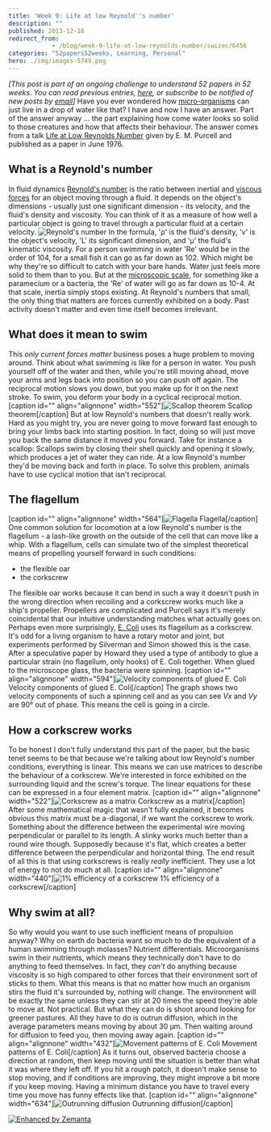 ```yaml
---
title: 'Week 9: Life at low Reynold''s number'
description: ""
published: 2013-12-16
redirect_from: 
            - /blog/week-9-life-at-low-reynolds-number/swizec/6456
categories: "52papers52weeks, Learning, Personal"
hero: ./img/images-5749.png
---
```

_\[This post is part of an ongoing challenge to understand 52 papers in 52 weeks. You can read previous entries, [here](http://swizec.com/blog/category/52-papers-in-52-weeks), or subscribe to be notified of new posts by [email](http://swiz.ec/52papers-list)]_ Have you ever wondered how [micro-organisms](http://en.wikipedia.org/wiki/Microorganism "Microorganism") can just live in a drop of water like that? I have and now I have an answer. Part of the answer anyway ... the part explaining how come water looks so solid to those creatures and how that affects their behaviour. The answer comes from a talk [Life at Low Reynolds Number](http://jila.colorado.edu/perkinsgroup/Purcell_life_at_low_reynolds_number.pdf) given by E. M. Purcell and published as a paper in June 1976.

## What is a Reynold&#x27;s number

In fluid dynamics [Reynold&#x27;s number](http://en.wikipedia.org/wiki/Reynold%27s_number) is the ratio between inertial and [viscous forces](http://en.wikipedia.org/wiki/Viscosity "Viscosity") for an object moving through a fluid. It depends on the object&#x27;s dimensions - usually just one significant dimension - its velocity, and the fluid&#x27;s density and viscosity. You can think of it as a measure of how well a particular object is going to travel through a particular fluid at a certain velocity. ![Reynold&#x27;s number](./img/images-5749.png) In the formula, &#x27;ρ&#x27; is the fluid&#x27;s density, &#x27;v&#x27; is the object&#x27;s velocity, &#x27;L&#x27; its significant dimension, and &#x27;μ&#x27; the fluid&#x27;s kinematic viscosity. For a person swimming in water &#x27;Re&#x27; would be in the order of 104, for a small fish it can go as far down as 102. Which might be why they&#x27;re so difficult to catch with your bare hands. Water just feels more solid to them than to you. But at the [microscopic scale](http://en.wikipedia.org/wiki/Microscopic_scale "Microscopic scale"), for something like a paramecium or a bacteria, the &#x27;Re&#x27; of water will go as far down as 10-4. At that scale, inertia simply stops existing. At Reynold&#x27;s numbers that small, the only thing that matters are forces currently exhibited on a body. Past activity doesn&#x27;t matter and even time itself becomes irrelevant.

## What does it mean to swim

This _only current forces matter_ business poses a huge problem to moving around. Think about what swimming is like for a person in water. You push yourself off of the water and then, while you&#x27;re still moving ahead, move your arms and legs back into position so you can push off again. The reciprocal motion slows you down, but you make up for it on the next stroke. To swim, you deform your body in a cyclical reciprocal motion. \[caption id=&quot;&quot; align=&quot;alignnone&quot; width=&quot;552&quot;]![Scallop theorem](./img/images-5750.png "Scallop theorem") Scallop theorem\[/caption] But at low Reynold&#x27;s numbers that doesn&#x27;t really work. Hard as you might try, you are never going to move forward fast enough to bring your limbs back into starting position. In fact, doing so will just move you back the same distance it moved you forward. Take for instance a scallop: Scallops swim by closing their shell quickly and opening it slowly, which produces a jet of water they can ride. At a low Reynold&#x27;s number they&#x27;d be moving back and forth in place. To solve this problem, animals have to use cyclical motion that isn&#x27;t reciprocal.

## The flagellum

\[caption id=&quot;&quot; align=&quot;alignnone&quot; width=&quot;564&quot;]![Flagella](./img/images-5755.png "Flagella") Flagella\[/caption] One common solution for locomotion at a low Reynold&#x27;s number is the flagellum - a lash-like growth on the outside of the cell that can move like a whip. With a flagellum, cells can simulate two of the simplest theoretical means of propelling yourself forward in such conditions:

- the flexible oar
- the corkscrew

The flexible oar works because it can bend in such a way it doesn&#x27;t push in the wrong direction when recoiling and a corkscrew works much like a ship&#x27;s propeller. Propellers are complicated and Purcell says it&#x27;s merely coincidental that our intuitive understanding matches what actually goes on. Perhaps even more surprisingly, [E. Coli](http://en.wikipedia.org/wiki/Escherichia_coli "Escherichia coli") uses its flagellum as a corkscrew. It&#x27;s odd for a living organism to have a rotary motor and joint, but experiments performed by Silverman and Simon showed this is the case. After a speculative paper by Howard they used a type of antibody to glue a particular strain (no flagellum, only hooks) of E. Coli together. When glued to the microscope glass, the bacteria were spinning. \[caption id=&quot;&quot; align=&quot;alignnone&quot; width=&quot;594&quot;]![Velocity components of glued E. Coli](./img/images-5781.png "Velocity components of glued E. Coli") Velocity components of glued E. Coli\[/caption] The graph shows two velocity components of such a spinning cell and as you can see _Vx_ and _Vy_ are 90° out of phase. This means the cell is going in a circle.

## How a corkscrew works

To be honest I don&#x27;t fully understand this part of the paper, but the basic tenet seems to be that because we&#x27;re talking about low Reynold&#x27;s number conditions, everything is linear. This means we can use matrices to describe the behaviour of a corkscrew. We&#x27;re interested in force exhibited on the surrounding liquid and the screw&#x27;s torque. The linear equations for these can be expressed in a four element matrix. \[caption id=&quot;&quot; align=&quot;alignnone&quot; width=&quot;522&quot;]![Corkscrew as a matrix](./img/images-5782.png "Corkscrew as a matrix") Corkscrew as a matrix\[/caption] After some mathematical magic that wasn&#x27;t fully explained, it becomes obvious this matrix must be a-diagonal, if we want the corkscrew to work. Something about the difference between the experimental wire moving perpendicular or parallel to its length. A slinky works much better than a round wire though. Supposedly because it&#x27;s flat, which creates a better difference between the perpendicular and horizontal thing. The end result of all this is that using corkscrews is really _really_ inefficient. They use a lot of energy to not do much at all. \[caption id=&quot;&quot; align=&quot;alignnone&quot; width=&quot;440&quot;]![1% efficiency of a corkscrew](./img/images-5783.png "1% efficiency of a corkscrew") 1% efficiency of a corkscrew\[/caption]

## Why swim at all?

So why would you want to use such inefficient means of propulsion anyway? Why on earth do bacteria want so much to do the equivalent of a human swimming through molasses? Nutrient differentials. Microorganisms swim in their nutrients, which means they technically don&#x27;t have to do anything to feed themselves. In fact, they _can&#x27;t_ do anything because viscosity is so high compared to other forces that their environment sort of sticks to them. What this means is that no matter how much an organism stirs the fluid it&#x27;s surrounded by, nothing will change. The environment will be exactly the same unless they can stir at 20 times the speed they&#x27;re able to move at. Not practical. But what they can do is shoot around looking for greener pastures. All they have to do is outrun diffusion, which in the average parameters means moving by about 30 μm. Then waiting around for diffusion to feed you, then moving away again. \[caption id=&quot;&quot; align=&quot;alignnone&quot; width=&quot;432&quot;]![Movement patterns of E. Coli](./img/images-5786.png "Movement patterns of E. Coli") Movement patterns of E. Coli\[/caption] As it turns out, observed bacteria choose a direction at random, then keep moving until the situation is better than what it was where they left off. If you hit a rough patch, it doesn&#x27;t make sense to stop moving, and if conditions are improving, they might improve a bit more if you keep moving. Having a minimum distance you have to travel every time you move has funny effects like that. \[caption id=&quot;&quot; align=&quot;alignnone&quot; width=&quot;634&quot;]![Outrunning diffusion](./img/images-5787.png "Outrunning diffusion") Outrunning diffusion\[/caption]

[![Enhanced by Zemanta](http://img.zemanta.com/zemified_e.png?x-id=d304cead-e01d-477e-be17-965830b4e680)](http://www.zemanta.com/?px "Enhanced by Zemanta")